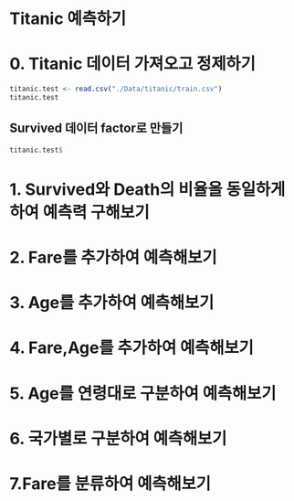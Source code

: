 # Titanic 예측하기

# 0. Titanic 데이터 가져오고 정제하기

```r
titanic.test <- read.csv("./Data/titanic/train.csv")
titanic.test
```

## Survived 데이터 factor로 만들기

```r
titanic.test$
```

# 1. Survived와 Death의 비율을 동일하게 하여 예측력 구해보기

# 2. Fare를 추가하여 예측해보기

# 3. Age를 추가하여 예측해보기

# 4. Fare,Age를 추가하여 예측해보기

# 5. Age를 연령대로 구분하여 예측해보기

# 6. 국가별로 구분하여 예측해보기

# 7.Fare를 분류하여 예측해보기
